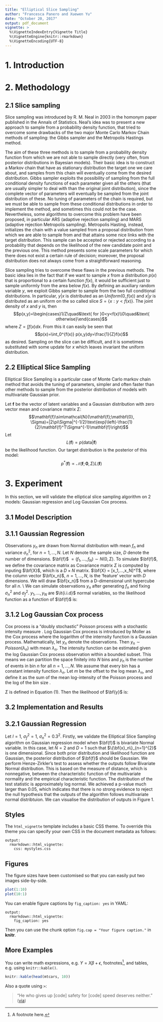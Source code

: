 ```yaml
---
title: "Elliptical Slice Sampling"
author: "Francesca Panero and Xuewen Yu"
date: "October 20, 2017"
output: pdf_document
vignette: >
  %\VignetteIndexEntry{Vignette Title}
  %\VignetteEngine{knitr::rmarkdown}
  %\VignetteEncoding{UTF-8}
---
```

# 1. Introduction

# 2. Methodology
## 2.1 Slice sampling

Slice sampling was introduced by R. M. Neal in 2003 in the homonym paper published in the Annals of Statistics. Neal's idea was to present a new approach to sample from a probability density function, that tried to overcome some drawbacks of the two major Monte Carlo Markov Chain methods of sampling: the Gibbs sampler and the Metropolis Hastings method.

The aim of these three methods is to sample from a probability density function from which we are not able to sample directly (very often, from posterior distributions in Bayesian models). Their basic idea is to construct a Markov chain that have as stationary distribution the target one we care about, and samples from this chain will eventually come from the desired distribution. 
Gibbs sampler exploits the possibility of sampling from the full conditional density functions of each parameter given all the others (that are usually simpler to deal with than the original joint distribution), since the complete vector of parameters will eventually be sampled from the joint distribution of these. No tuning of parameters of the chain is required, but we must be able to sample from these conditional distributions in order to implement the method, and sometimes this could not be the case. Nevertheless, some algorithms to overcome this problem have been proposed, in particular ARS (adaptive rejection sampling) and MARS (adaptive rejection Metropolis sampling).
Metropolis Hasting, instead, initializes the chain with a value sampled from a proposal distribution from which we are able to sample from and that attains some nice links with the target distribution. This sample can be accepted or rejected according to a probability that depends on the likelihood of the new candidate point and the previous one. This method presents some scale parameters for which there does not exist a certain rule of decision; moreover, the proposal distribution does not always come from a straightforward reasoning.

Slice sampling tries to overcome these flaws in the previous methods. The basic idea lies in the fact that if we want to sample $x$ from a distribution $p(x)$ that is proportional to a certain function $f(x)$, it would be sufficient just to sample uniformly from the area below $f(x)$.
By defining an auxiliary random variable $y$, we exploit Gibbs sampler to sample from the two full conditional distributions. In particular, $y|x$ is distributed as an $Uniform(0,f(x))$ and $x|y$ is distributed as an uniform on the so called slice $S=\lbrace x: y<f(x)\rbrace$. The joint density of $x$ and $y$ is, then $$p(x,y)=\begin{cases}1/Z\quad&\text{ for }0<y<f(x)\\0\quad&\text{ otherwise}\end{cases}$$where $Z=\int f(x)dx$. From this it can easily be seen that $$p(x)=\int_0^{f(x)} p(x,y)dy=\frac{1}{Z}f(x)$$as desired. Sampling on the slice can be difficult, and it is sometimes substituted with some update for $x$ which leaves invariant the uniform distribution.

## 2.2 Elliptical Slice Sampling

Elliptical Slice Sampling is a particular case of Monte Carlo markov chain method that avoids the tuning of parameters, simpler and often faster than other methods to sample from the posterior distribution of models with multivariate Gaussian prior.

Let $\mathbf{f}$ be the vector of latent variables and a Gaussian distribution with zero vector mean and covariance matrix $\Sigma$: $$\mathbf{f}\sim\mathcal{N}(\mathbf{f};\mathbf{0}, \Sigma)=|2\pi\Sigma|^{-1/2}\text{exp}\left(-\frac{1}{2}\mathbf{f}^T\Sigma^{-1}\mathbf{f}\right)$$ Let $$L(\mathbf{f})=p(\text{data}|\mathbf{f})$$ be the likelihood function. Our target distribution is the posterior of this model: $$p^*(\mathbf{f})\propto \mathcal{N}(\mathbf{f};\mathbf{0}, \Sigma)L(\mathbf{f})$$

# 3. Experiment
In this section, we will validate the elliptical slice sampling algorithm on 2 models: Gaussian regression and Log Gaussian Cox process. 

## 3.1 Model Description
## 3.1.1 Gaussian Regression
Observations $y_n$ are drawn from Normal distribution with mean $f_n$ and variance $\sigma_n^2$, for $n = 1,...,N$. Let $N$ denote the sample size, $D$ denote the number of dimensions. $\bf{f}$ $= (f_1,...,f_N) \sim{N(0,\Sigma)}$. To simulate $\bf{f}$, we define the covariance matrix as 
\begin{equation}
\Sigma_{i,j} = \sigma_{f}^{2}exp(-\frac{1}{2}\sum_{d=1}^{D}(x_{d,i} - x_{d,j})^2/l^2)
\end{equation}
Covariance matrix $\Sigma$ is computed by inputing $\bf{X}$, which is a $D\times{N}$ matrix. $\bf{X} = [x_1,...,x_N]^T$, where the column vector $\bf{x_n}$, $n = 1,...,N$, is the 'feature' vector with $D$ dimensions. We will draw $\bf{x_n}$ from a D-dimensional unit hypercube for all $n$. \\
We can simulate observations $y_n$ after generating $f_n$ and fixing $\sigma_{n}^2$ and $\sigma_{f}^2$. $y_1,...,y_N$ are $\it{i.i.d}$ normal variables, so the likelihood function as a function of $\bf{f}$ is:
\begin{equation}
L_r(\bf{f}) = \prod_{n=1}^{N} \it{N(y_n;f_n,\sigma_n^2)}
\end{equation}

## 3.1.2 Log Gaussian Cox process
Cox process is a "doubly stochastic" Poisson process with a stochastic intensity measure \cite{Moller}. Log Gaussian Cox process is introduced by Moller \cite{Moller} as the Cox process where the logarithm of the internsity function is a Gaussian process. Mathematically, let $y_n$ denote the observations. Then $y_n \sim{Poisson(\lambda_n)}$ with mean $\lambda_n$. The intensity function can be estimated given the log Gaussian Cox process observation within a bounded subset. This means we can partition the space finitely into $N$ bins and $y_n$ is the number of events in bin $n$ for all $n = 1,...,N$. We assume that every bin has a constant intensity function $\lambda_n$. Let $m$ be the offset to the log mean $\lambda_n$, and define it as the sum of the mean log-intensity of the Poisson process and the log of the bin size \cite{ESS}. 
\begin{equation}
y_n|f_n \sim{Poisson(exp(f_n + m))}
\end{equation}
\begin{equation}
\bf{f} \sim{N(0,\Sigma)}
\end{equation}

$\Sigma$ is defined in Equation (1). Then the likelihood of $\bf{y}$ is:
\begin{equation}
L_p(\bf{f}) = \prod_{n=1}^{N}\frac{\lambda_{n}^{y_{n}} exp(-\lambda_n)}{y_n!}, \lambda_n = e^{f_n+m}
\end{equation}

## 3.2 Implementation and Results
## 3.2.1 Gaussian Regression
Let $l=1$, $\sigma_{f}^2 = 1$, $\sigma_{n}^2 = 0.3^2$. Firstly, we validate the Elliptical Slice Sampling algorithm on Gaussian regression model when $\bf{f}$ is bivariate Normal variable. In this case, let $N = 2$ and $D = 1$ such that $\{\bf{x}_n\}_{n=1}^{2}$ is one dimensional. Since both prior distribution and likelihood function are Gaussian, the posterior distribution of $\bf{f}$ should be Gaussian. We perform Henze-Zirkler's test to assess whether the outputs follow Bivariate Normal distribution. This is based on the measure of distance, which is nonnegative, between the characteristic function of the multivariate normality and the empirical characteristic function. The distribution of the test statistic is approximately log normal. We achieved a p-value much larger than 0.05, which indicates that there is no strong evidence to reject the null hypothesis that the outputs of the algorithm follows multivariate normal distribtuion. We can visualise the distribution of outputs in Figure 1. 
\begin{figure} [h!]
\includegraphics{3dplot.pdf}
\caption{Perspective (left) and Contour (right) plots for bivariate outputs}
\end{figure}
## Styles

The `html_vignette` template includes a basic CSS theme. To override this theme you can specify your own CSS in the document metadata as follows:

    output: 
      rmarkdown::html_vignette:
        css: mystyles.css

## Figures

The figure sizes have been customised so that you can easily put two images side-by-side. 

```r
plot(1:10)
plot(10:1)
```

You can enable figure captions by `fig_caption: yes` in YAML:

    output:
      rmarkdown::html_vignette:
        fig_caption: yes

Then you can use the chunk option `fig.cap = "Your figure caption."` in **knitr**.

## More Examples

You can write math expressions, e.g. $Y = X\beta + \epsilon$, footnotes^[A footnote here.], and tables, e.g. using `knitr::kable()`.

```r
knitr::kable(head(mtcars, 10))
```

Also a quote using `>`:

> "He who gives up [code] safety for [code] speed deserves neither."
([via](https://twitter.com/hadleywickham/status/504368538874703872))
